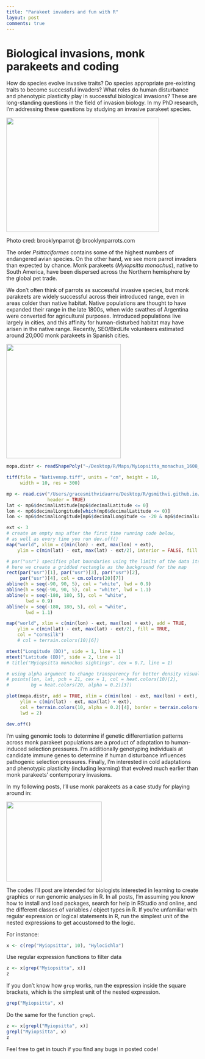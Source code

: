 ```yaml
---
title: "Parakeet invaders and fun with R"
layout: post
comments: true
---
```


# Biological invasions, monk parakeets and coding 

How do species evolve invasive traits? Do species appropriate pre-existing traits to become successful invaders? What roles do human disturbance and phenotypic plasticity play in successful biological invasions? These are long-standing questions in the field of invasion biology. In my PhD research, I'm addressing these questions by studying an invasive parakeet species.

<img src="/images/mp1.jpg" width="400" height ="300" />

Photo cred: brooklynparrot @ brooklynparrots.com

The order *Psittaciformes* contains some of the highest numbers of endangered avian species. On the other hand, we see more parrot invaders than expected by chance. Monk parakeets (*Myiopsitta monachus*), native to South America, have been dispersed across the Northern hemisphere by the global pet trade. 

We don't often think of parrots as successful invasive species, but monk parakeets are widely successful across their introduced range, even in areas colder than native habitat. Native populations are thought to have expanded their range in the late 1800s, when wide swathes of Argentina were converted for agricultural purposes. Introduced populations live largely in cities, and this affinity for human-disturbed habitat may have arisen in the native range. Recently, SEO/BirdLife volunteers estimated around 20,000 monk parakeets in Spanish cities. 

<img src="/images/Nativemap.tiff" width="300" height ="300" />


```r

mopa.distr <- readShapePoly("~/Desktop/R/Maps/Myiopsitta_monachus_1608_NS.shp") 

tiff(file = "Nativemap.tiff", units = "cm", height = 10,
     width = 10, res = 300)

mp <- read.csv("/Users/gracesmithvidaurre/Desktop/R/gsmithvi.github.io/_data/mymon.csv",
               header = TRUE)
lat <- mp6$decimalLatitude[mp6$decimalLatitude <= 0]
lon <- mp6$decimalLongitude[which(mp6$decimalLatitude <= 0)]
lon <- mp6$decimalLongitude[mp6$decimalLongitude <= -20 & mp6$decimalLongitude >= -85]

ext <- 3
# create an empty map after the first time running code below,
# as well as every time you run dev.off()
map("world", xlim = c(min(lon) - ext, max(lon) + ext),
    ylim = c(min(lat) - ext, max(lat) - ext/2), interior = FALSE, fill = FALSE)

# par("usr") specifies plot boundaries using the limits of the data itself
# here we create a gridded rectangle as the background for the map
rect(par("usr")[1], par("usr")[3], par("usr")[2], 
     par("usr")[4], col = cm.colors(20)[7])
abline(h = seq(-90, 90, 5), col = "white", lwd = 0.9)
abline(h = seq(-90, 90, 5), col = "white", lwd = 1.1)
abline(v = seq(-180, 180, 5), col = "white", 
       lwd = 0.9)
abline(v = seq(-180, 180, 5), col = "white", 
       lwd = 1.1)

map("world", xlim = c(min(lon) - ext, max(lon) + ext), add = TRUE,
    ylim = c(min(lat) - ext, max(lat) - ext/2), fill = TRUE,
    col = "cornsilk")
    # col = terrain.colors(10)[6]) 

mtext("Longitude (DD)", side = 1, line = 1)
mtext("Latitude (DD)", side = 2, line = 1)
# title("Myiopsitta monachus sightings", cex = 0.7, line = 1)

# using alpha argument to change transparency for better density visualization
# points(lon, lat, pch = 21, cex = 1, col = heat.colors(10)[2], 
#        bg = heat.colors(20, alpha = 0.2)[3])

plot(mopa.distr, add = TRUE, xlim = c(min(lon) - ext, max(lon) + ext), 
     ylim = c(min(lat) - ext, max(lat) + ext), 
     col = terrain.colors(10, alpha = 0.2)[4], border = terrain.colors(10, alpha = 0.6)[2],
     lwd = 2)

dev.off() 

```

I'm using genomic tools to determine if genetic differentiation patterns across monk parakeet populations are a product of adaptation to human-induced selection pressures. I'm additionally genotyping individuals at candidate immune genes to determine if human disturbance influences pathogenic selection pressures. Finally, I'm interested in cold adaptations and phenotypic plasticity (including learning) that evolved much earlier than monk parakeets' contemporary invasions.

In my following posts, I'll use monk parakeets as a case study for playing around in: 

<img src="/images/R.png" width="250" height ="210" />

The codes I'll post are intended for biologists interested in learning to create graphics or run genomic analyses in R. In all posts, I'm assuming you know how to install and load packages, search for help in RStudio and online, and the different classes of variables / object types in R. If you're unfamiliar with regular expression or logical statements in R, run the simplest unit of the nested expressions to get accustomed to the logic.

For instance:

```r
x <- c(rep("Myiopsitta", 10), "Hylocichla")
```

Use regular expression functions to filter data 
```r
z <- x[grep("Myiopsitta", x)]
z
```

If you don't know how `grep` works, run the expression inside the square brackets, which is the simplest unit of the nested expression. 
```r
grep("Myiopsitta", x)
```

Do the same for the function `grepl`.
```r
z <- x[grepl("Myiopsitta", x)]
grepl("Myiopsitta", x)
z
```


Feel free to get in touch if you find any bugs in posted code! 



